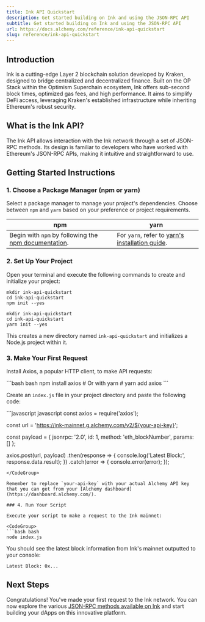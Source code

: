 ```yaml
---
title: Ink API Quickstart
description: Get started building on Ink and using the JSON-RPC API
subtitle: Get started building on Ink and using the JSON-RPC API
url: https://docs.alchemy.com/reference/ink-api-quickstart
slug: reference/ink-api-quickstart
---
```


## Introduction

Ink is a cutting-edge Layer 2 blockchain solution developed by Kraken, designed to bridge centralized and decentralized finance. Built on the OP Stack within the Optimism Superchain ecosystem, Ink offers sub-second block times, optimized gas fees, and high performance. It aims to simplify DeFi access, leveraging Kraken's established infrastructure while inheriting Ethereum's robust security.

## What is the Ink API?

The Ink API allows interaction with the Ink network through a set of JSON-RPC methods. Its design is familiar to developers who have worked with Ethereum's JSON-RPC APIs, making it intuitive and straightforward to use.

## Getting Started Instructions

### 1. Choose a Package Manager (npm or yarn)

Select a package manager to manage your project's dependencies. Choose between `npm` and `yarn` based on your preference or project requirements.

| npm                                                                                                                       | yarn                                                                                                |
| ------------------------------------------------------------------------------------------------------------------------- | --------------------------------------------------------------------------------------------------- |
| Begin with `npm` by following the [npm documentation](https://docs.npmjs.com/downloading-and-installing-node-js-and-npm). | For `yarn`, refer to [yarn's installation guide](https://classic.yarnpkg.com/lang/en/docs/install). |

### 2. Set Up Your Project

Open your terminal and execute the following commands to create and initialize your project:

```shell
mkdir ink-api-quickstart
cd ink-api-quickstart
npm init --yes
```

```shell
mkdir ink-api-quickstart
cd ink-api-quickstart
yarn init --yes
```

This creates a new directory named `ink-api-quickstart` and initializes a Node.js project within it.

### 3. Make Your First Request

Install Axios, a popular HTTP client, to make API requests:

<CodeGroup>
  ```bash bash
  npm install axios
  # Or with yarn
  # yarn add axios
  ```
</CodeGroup>

Create an `index.js` file in your project directory and paste the following code:

<CodeGroup>
  ```javascript javascript
  const axios = require('axios');

  const url = 'https://ink-mainnet.g.alchemy.com/v2/${your-api-key}';

  const payload = {
    jsonrpc: '2.0',
    id: 1,
    method: 'eth_blockNumber',
    params: []
  };

  axios.post(url, payload)
    .then(response => {
      console.log('Latest Block:', response.data.result);
    })
    .catch(error => {
      console.error(error);
    });
  ```
</CodeGroup>

Remember to replace `your-api-key` with your actual Alchemy API key that you can get from your [Alchemy dashboard](https://dashboard.alchemy.com/).

### 4. Run Your Script

Execute your script to make a request to the Ink mainnet:

<CodeGroup>
  ```bash bash
  node index.js
  ```
</CodeGroup>

You should see the latest block information from Ink's mainnet outputted to your console:

```shell
Latest Block: 0x...
```

## Next Steps

Congratulations! You've made your first request to the Ink network. You can now explore the various [JSON-RPC methods available on Ink](/reference/ink-api-endpoints) and start building your dApps on this innovative platform.
